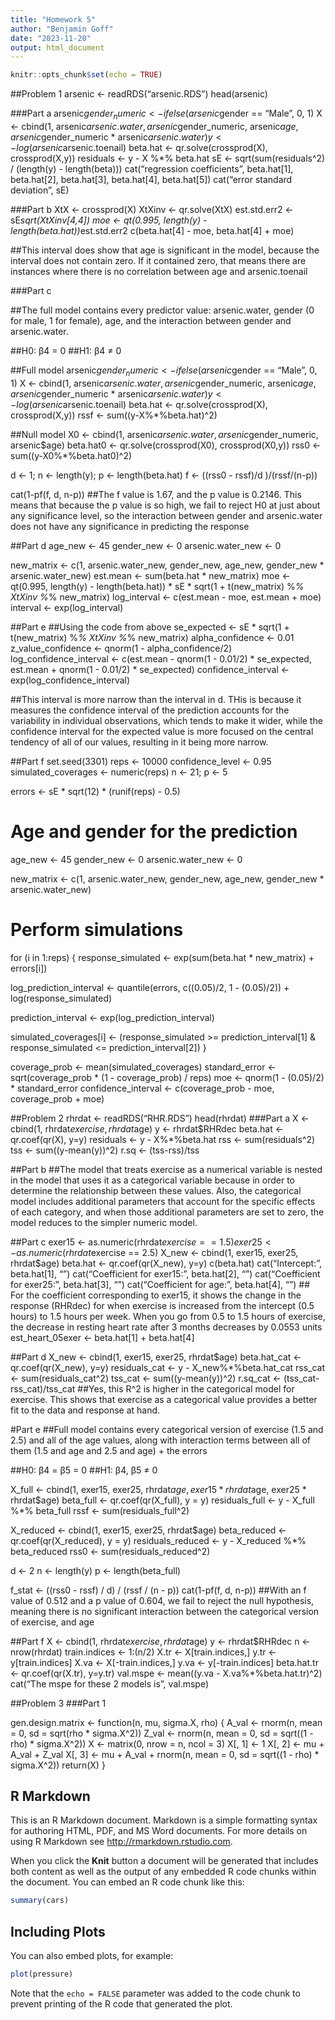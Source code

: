 ```yaml
---
title: "Homework 5"
author: "Benjamin Goff"
date: "2023-11-20"
output: html_document
---
```


```r
knitr::opts_chunk$set(echo = TRUE)
```

##Problem 1
arsenic <- readRDS("arsenic.RDS")
head(arsenic)

###Part a
arsenic$gender_numeric <- ifelse(arsenic$gender == "Male", 0, 1)
X <- cbind(1, arsenic$arsenic.water, arsenic$gender_numeric, arsenic$age, arsenic$gender_numeric * arsenic$arsenic.water)
y <- log(arsenic$arsenic.toenail)
beta.hat <- qr.solve(crossprod(X), crossprod(X,y))
residuals <- y - X %*% beta.hat
sE <- sqrt(sum(residuals^2) / (length(y) - length(beta)))
cat("regression coefficients", beta.hat[1], beta.hat[2], beta.hat[3], beta.hat[4], beta.hat[5])
cat("error standard deviation", sE)

###Part b
XtX <- crossprod(X) 
XtXinv <- qr.solve(XtX)
est.std.err2 <- sE*sqrt(XtXinv[4,4])
moe <- qt(0.995, length(y) - length(beta.hat))*est.std.err2
c(beta.hat[4] - moe, beta.hat[4] + moe)

##This interval does show that age is significant in the model, because the interval does not contain zero. If it contained zero, that means there are instances where there is no correlation between age and arsenic.toenail

###Part c

##The full model contains every predictor value: arsenic.water, gender (0 for male, 1 for female), age, and the interaction between gender and arsenic.water.

##H0: β4 = 0
##H1: β4 ≠ 0

##Full model
arsenic$gender_numeric <- ifelse(arsenic$gender == "Male", 0, 1)
X <- cbind(1, arsenic$arsenic.water, arsenic$gender_numeric, arsenic$age, arsenic$gender_numeric * arsenic$arsenic.water)
y <- log(arsenic$arsenic.toenail)
beta.hat <- qr.solve(crossprod(X), crossprod(X,y))
rssf <- sum((y-X%*%beta.hat)^2)

##Null model
X0 <- cbind(1, arsenic$arsenic.water, arsenic$gender_numeric, arsenic$age)
beta.hat0 <- qr.solve(crossprod(X0), crossprod(X0,y))
rss0 <- sum((y-X0%*%beta.hat0)^2)

d <- 1; n <- length(y); p <- length(beta.hat)
f <- ((rss0 - rssf)/d )/(rssf/(n-p))

cat(1-pf(f, d, n-p))
##The f value is 1.67, and the p value is 0.2146. This means that because the p value is so high, we fail to reject H0 at just about any significance level, so the interaction between gender and arsenic.water does not have any significance in predicting the response

##Part d
age_new <- 45
gender_new <- 0
arsenic.water_new <- 0

new_matrix <- c(1, arsenic.water_new, gender_new, age_new, gender_new * arsenic.water_new)
est.mean <- sum(beta.hat * new_matrix)
moe <- qt(0.995, length(y) - length(beta.hat)) * sE * sqrt(1 + t(new_matrix) %*% XtXinv %*% new_matrix)
log_interval <- c(est.mean - moe, est.mean + moe)
interval <- exp(log_interval)

##Part e
##Using the code from above
se_expected <- sE * sqrt(1 + t(new_matrix) %*% XtXinv %*% new_matrix)
alpha_confidence <- 0.01
z_value_confidence <- qnorm(1 - alpha_confidence/2)
log_confidence_interval <- c(est.mean - qnorm(1 - 0.01/2) * se_expected, est.mean + qnorm(1 - 0.01/2) * se_expected)
confidence_interval <- exp(log_confidence_interval)

##This interval is more narrow than the interval in d. THis is because it measures the confidence interval of the prediction accounts for the variability in individual observations, which tends to make it wider, while the confidence interval for the expected value is more focused on the central tendency of all of our values, resulting in it being more narrow.

##Part f
set.seed(3301)
reps <- 10000
confidence_level <- 0.95
simulated_coverages <- numeric(reps)
n <- 21; p <- 5


errors <- sE * sqrt(12) * (runif(reps) - 0.5)

# Age and gender for the prediction
age_new <- 45
gender_new <- 0
arsenic.water_new <- 0

new_matrix <- c(1, arsenic.water_new, gender_new, age_new, gender_new * arsenic.water_new)

# Perform simulations
for (i in 1:reps) {
  response_simulated <- exp(sum(beta.hat * new_matrix) + errors[i])

  log_prediction_interval <- quantile(errors, c((0.05)/2, 1 - (0.05)/2)) + log(response_simulated)

  prediction_interval <- exp(log_prediction_interval)

  simulated_coverages[i] <- (response_simulated >= prediction_interval[1] & response_simulated <= prediction_interval[2])
}

coverage_prob <- mean(simulated_coverages)
standard_error <- sqrt(coverage_prob * (1 - coverage_prob) / reps)
moe <- qnorm(1 - (0.05)/2) * standard_error
confidence_interval <- c(coverage_prob - moe, coverage_prob + moe)


##Problem 2
rhrdat <- readRDS("RHR.RDS")
head(rhrdat)
###Part a
X <- cbind(1, rhrdat$exercise, rhrdat$age)
y <- rhrdat$RHRdec
beta.hat <- qr.coef(qr(X), y=y)
residuals <- y - X%*%beta.hat
rss <- sum(residuals^2)
tss <- sum((y-mean(y))^2)
r.sq <- (tss-rss)/tss

##Part b
##The model that treats exercise as a numerical variable is nested in the model that uses it as a categorical variable because in order to determine the relationship between these values. Also, the categorical model includes additional parameters that account for the specific effects of each category, and when those additional parameters are set to zero, the model reduces to the simpler numeric model.

##Part c
exer15 <- as.numeric(rhrdat$exercise == 1.5)
exer25 <- as.numeric(rhrdat$exercise == 2.5)
X_new <- cbind(1, exer15, exer25, rhrdat$age)
beta.hat <- qr.coef(qr(X_new), y=y)
c(beta.hat)
cat("Intercept:", beta.hat[1], "\n")
cat("Coefficient for exer15:", beta.hat[2], "\n")
cat("Coefficient for exer25:", beta.hat[3], "\n")
cat("Coefficient for age:", beta.hat[4], "\n")
## For the coefficient corresponding to exer15, it shows the change in the response (RHRdec) for when exercise is increased from the intercept (0.5 hours) to 1.5 hours per week. When you go from 0.5 to 1.5 hours of exercise, the decrease in resting heart rate after 3 months decreases by 0.0553 units
est_heart_05exer <- beta.hat[1] + beta.hat[4]

##Part d
X_new <- cbind(1, exer15, exer25, rhrdat$age)
beta.hat_cat <- qr.coef(qr(X_new), y=y)
residuals_cat <- y - X_new%*%beta.hat_cat
rss_cat <- sum(residuals_cat^2)
tss_cat <- sum((y-mean(y))^2)
r.sq_cat <- (tss_cat-rss_cat)/tss_cat
##Yes, this R^2 is higher in the categorical model for exercise. This shows that exercise as a categorical value provides a better fit to the data and response at hand.

#Part e
##Full model contains every categorical version of exercise (1.5 and 2.5) and all of the age values, along with interaction terms between all of them (1.5 and age and 2.5 and age) + the errors

##H0: β4 = β5 = 0
##H1: β4, β5 ≠ 0

X_full <- cbind(1, exer15, exer25, rhrdat$age, exer15 * rhrdat$age, exer25 * rhrdat$age)
beta_full <- qr.coef(qr(X_full), y = y)
residuals_full <- y - X_full %*% beta_full
rssf <- sum(residuals_full^2)

X_reduced <- cbind(1, exer15, exer25, rhrdat$age)
beta_reduced <- qr.coef(qr(X_reduced), y = y)
residuals_reduced <- y - X_reduced %*% beta_reduced
rss0 <- sum(residuals_reduced^2)

d <- 2
n <- length(y)
p <- length(beta_full)

f_stat <- ((rss0 - rssf) / d) / (rssf / (n - p))
cat(1-pf(f, d, n-p))
##With an f value of 0.512 and a p value of 0.604, we fail to reject the null hypothesis, meaning there is no significant interaction between the categorical version of exercise, and age

##Part f
X <- cbind(1, rhrdat$exercise, rhrdat$age)
y <- rhrdat$RHRdec
n <- nrow(rhrdat)
train.indices <- 1:(n/2)
X.tr <- X[train.indices,]
y.tr <- y[train.indices]
X.va <- X[-train.indices,]
y.va <- y[-train.indices]
beta.hat.tr <- qr.coef(qr(X.tr), y=y.tr)
val.mspe <- mean((y.va - X.va%*%beta.hat.tr)^2)
cat("The mspe for these 2 models is ", val.mspe)

##Problem 3
###Part 1

gen.design.matrix <- function(n, mu, sigma.X, rho) {
  A_val <- rnorm(n, mean = 0, sd = sqrt(rho * sigma.X^2))
  Z_val <- rnorm(n, mean = 0, sd = sqrt((1 - rho) * sigma.X^2))
  X <- matrix(0, nrow = n, ncol = 3)
  X[, 1] <- 1
  X[, 2] <- mu + A_val + Z_val
  X[, 3] <- mu + A_val + rnorm(n, mean = 0, sd = sqrt((1 - rho) * sigma.X^2))
  return(X)
}


## R Markdown

This is an R Markdown document. Markdown is a simple formatting syntax for authoring HTML, PDF, and MS Word documents. For more details on using R Markdown see <http://rmarkdown.rstudio.com>.

When you click the **Knit** button a document will be generated that includes both content as well as the output of any embedded R code chunks within the document. You can embed an R code chunk like this:

```r
summary(cars)
```

## Including Plots

You can also embed plots, for example:

```r
plot(pressure)
```

Note that the `echo = FALSE` parameter was added to the code chunk to prevent printing of the R code that generated the plot.
